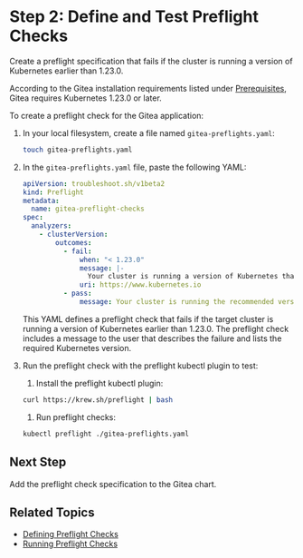 
# Step 2: Define and Test Preflight Checks

Create a preflight specification that fails if the cluster is running a version of Kubernetes earlier than 1.23.0.

According to the Gitea installation requirements listed under [Prerequisites](https://github.com/bitnami/charts/tree/main/bitnami/gitea#prerequisites), Gitea requires Kubernetes 1.23.0 or later. 

To create a preflight check for the Gitea application:

1. In your local filesystem, create a file named `gitea-preflights.yaml`:

   ```bash
   touch gitea-preflights.yaml
   ```

1. In the `gitea-preflights.yaml` file, paste the following YAML:

   ```yaml
   apiVersion: troubleshoot.sh/v1beta2
   kind: Preflight
   metadata:
     name: gitea-preflight-checks
   spec:
     analyzers:
       - clusterVersion:
           outcomes:
             - fail:
                 when: "< 1.23.0"
                 message: |-
                   Your cluster is running a version of Kubernetes that is not supported and your installation will not succeed. To continue, upgrade your cluster to Kubernetes 1.23.0 or later.
                 uri: https://www.kubernetes.io
             - pass:
                 message: Your cluster is running the recommended version of Kubernetes.
   ```

   This YAML defines a preflight check that fails if the target cluster is running a version of Kubernetes earlier than 1.23.0. The preflight check includes a message to the user that describes the failure and lists the required Kubernetes version.

1. Run the preflight check with the preflight kubectl plugin to test:

   1. Install the preflight kubectl plugin:

     ```bash
     curl https://krew.sh/preflight | bash
     ```

   1. Run preflight checks:

     ```bash
     kubectl preflight ./gitea-preflights.yaml
     ```  

## Next Step

Add the preflight check specification to the Gitea chart.

## Related Topics

* [Defining Preflight Checks](/vendor/preflight-defining)
* [Running Preflight Checks](/vendor/preflight-running)